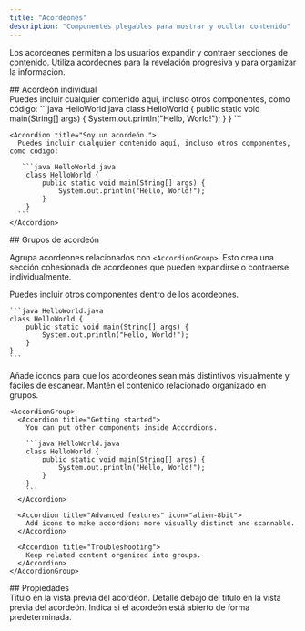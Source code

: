 ```yaml
---
title: "Acordeones"
description: "Componentes plegables para mostrar y ocultar contenido"
---
```



Los acordeones permiten a los usuarios expandir y contraer secciones de contenido. Utiliza acordeones para la revelación progresiva y para organizar la información.

<div id="single-accordion">
  ## Acordeón individual
</div>

<Accordion title="Soy un acordeón.">
  Puedes incluir cualquier contenido aquí, incluso otros componentes, como código:
   ```java HelloWorld.java
    class HelloWorld {
        public static void main(String[] args) {
            System.out.println("Hello, World!");
        }
    }
    ```
</Accordion>

````mdx Accordion example
<Accordion title="Soy un acordeón.">
  Puedes incluir cualquier contenido aquí, incluso otros componentes, como código:

   ```java HelloWorld.java
    class HelloWorld {
        public static void main(String[] args) {
            System.out.println("Hello, World!");
        }
    }
  ```
</Accordion>
````

<div id="accordion-groups">
  ## Grupos de acordeón
</div>

Agrupa acordeones relacionados con `<AccordionGroup>`. Esto crea una sección cohesionada de acordeones que pueden expandirse o contraerse individualmente.

<AccordionGroup>
  <Accordion title="Getting started">
    Puedes incluir otros componentes dentro de los acordeones.

    ```java HelloWorld.java
    class HelloWorld {
        public static void main(String[] args) {
            System.out.println("Hello, World!");
        }
    }
    ```
  </Accordion>

  <Accordion title="Advanced features" icon="bot">
    Añade iconos para que los acordeones sean más distintivos visualmente y fáciles de escanear.
  </Accordion>
  
  <Accordion title="Troubleshooting">
    Mantén el contenido relacionado organizado en grupos.
  </Accordion>
</AccordionGroup>

````mdx Accordion Group Example
<AccordionGroup>
  <Accordion title="Getting started">
    You can put other components inside Accordions.

    ```java HelloWorld.java
    class HelloWorld {
        public static void main(String[] args) {
            System.out.println("Hello, World!");
        }
    }
    ```
  </Accordion>

  <Accordion title="Advanced features" icon="alien-8bit">
    Add icons to make accordions more visually distinct and scannable.
  </Accordion>

  <Accordion title="Troubleshooting">
    Keep related content organized into groups.
  </Accordion>
</AccordionGroup>
````

<div id="properties">
  ## Propiedades
</div>

<ResponseField name="title" type="string" required>
  Título en la vista previa del acordeón.
</ResponseField>

<ResponseField name="description" type="string">
  Detalle debajo del título en la vista previa del acordeón.
</ResponseField>

<ResponseField name="defaultOpen" type="boolean" default="false">
  Indica si el acordeón está abierto de forma predeterminada.
</ResponseField>

<IconsOptional />